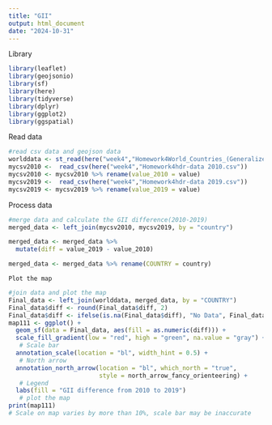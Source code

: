 ```yaml
---
title: "GII"
output: html_document
date: "2024-10-31"
---
```


Library
```r
library(leaflet)
library(geojsonio)
library(sf)
library(here)
library(tidyverse)
library(dplyr)
library(ggplot2)
library(ggspatial) 
```

Read data
```r
#read csv data and geojson data
worlddata <- st_read(here("week4","Homework4World_Countries_(Generalized)_9029012925078512962.geojson"))
mycsv2010 <-  read_csv(here("week4","Homework4hdr-data 2010.csv"))
mycsv2010 <- mycsv2010 %>% rename(value_2010 = value)
mycsv2019 <-  read_csv(here("week4","Homework4hdr-data 2019.csv"))
mycsv2019 <- mycsv2019 %>% rename(value_2019 = value)
```
Process data

```r
#merge data and calculate the GII difference(2010-2019)
merged_data <- left_join(mycsv2010, mycsv2019, by = "country")

merged_data <- merged_data %>%
  mutate(diff = value_2019 - value_2010)

merged_data <- merged_data %>% rename(COUNTRY = country)
```
```
Plot the map
````
```r
#join data and plot the map
Final_data <- left_join(worlddata, merged_data, by = "COUNTRY")
Final_data$diff <- round(Final_data$diff, 2)
Final_data$diff <- ifelse(is.na(Final_data$diff), "No Data", Final_data$diff)
map111 <- ggplot() +
  geom_sf(data = Final_data, aes(fill = as.numeric(diff))) +  
  scale_fill_gradient(low = "red", high = "green", na.value = "gray") + #Red to green, NA value grey
   # Scale bar
  annotation_scale(location = "bl", width_hint = 0.5) +
   # North arrow
  annotation_north_arrow(location = "bl", which_north = "true", 
                         style = north_arrow_fancy_orienteering) +
   # Legend
  labs(fill = "GII difference from 2010 to 2019")  
   # plot the map
print(map111)
# Scale on map varies by more than 10%, scale bar may be inaccurate
```


